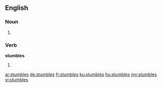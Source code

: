 ==English==

===Noun===
{{head|en}}

# {{plural of|stumble}}

===Verb===
'''stumbles'''
# {{en-third-person singular of|stumble}}

[[ar:stumbles]]
[[de:stumbles]]
[[fr:stumbles]]
[[ku:stumbles]]
[[hu:stumbles]]
[[my:stumbles]]
[[vi:stumbles]]